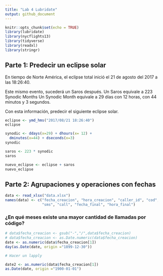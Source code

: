 ```yaml
---
title: "Lab 4 Lubridate"
output: github_document
---
```


```r
knitr::opts_chunk$set(echo = TRUE)
library(lubridate)
library(nycflights13)
library(tidyverse)
library(readxl)
library(stringr)

```

## Parte 1: Predecir un eclipse solar

En tiempo de Norte América, el eclipse total inició el 21 de agosto del 2017 a las 18:26:40.


Este mismo evento, sucederá un Saros después.
Un Saros equivale a 223 Synodic Months
Un Synodic Month equivale a 29 días con 12 horas, con 44 minutos y 3 segundos.


Con esta información, predecir el siguiente eclipse solar.

```r
eclipse <- ymd_hms("2017/08/21 18:26:40")
eclipse

synodic <- ddays(x=29) + dhours(x= 12) + 
  dminutes(x=44) + dseconds(x=3)
synodic

saros <- 223 * synodic 
saros 

nuevo_eclipse <- eclipse + saros
nuevo_eclipse

```

## Parte 2: Agrupaciones y operaciones con fechas
```r
data <- read_xlsx("data.xlsx")
names(data) <- c("fecha_creacion", "hora_creacion", "caller_id", "cod", "email",
                 "sms", "call", "fecha_final", "hora_final")

```


### ¿En qué meses existe una mayor cantidad de llamadas por código?

```r
# data$fecha_creacion <- gsub("-","/",data$fecha_creacion)
# data$fecha_creacion <- as.Date.numeric(data$fecha_creacion)
date <- as.numeric(data$fecha_creacion[1])
day(as.Date(date, origin ="1899-12-30"))

# Hacer un lapply 

date2 <- as.numeric(data$fecha_creacion[1])
as.Date(date, origin ="1900-01-01")

```